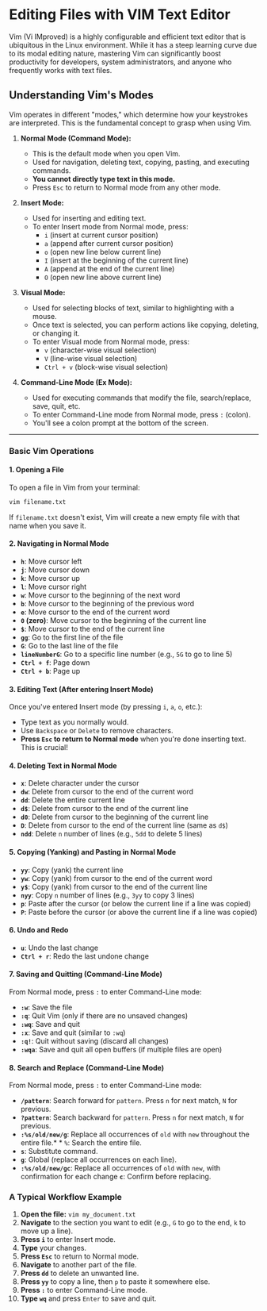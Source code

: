 # Editing Files with VIM Text Editor

Vim (Vi IMproved) is a highly configurable and efficient text editor that is ubiquitous in the Linux environment. While it has a steep learning curve due to its modal editing nature, mastering Vim can significantly boost productivity for developers, system administrators, and anyone who frequently works with text files.

## Understanding Vim's Modes

Vim operates in different "modes," which determine how your keystrokes are interpreted. This is the fundamental concept to grasp when using Vim.

1.  **Normal Mode (Command Mode):**
    * This is the default mode when you open Vim.
    * Used for navigation, deleting text, copying, pasting, and executing commands.
    * **You cannot directly type text in this mode.**
    * Press `Esc` to return to Normal mode from any other mode.

2.  **Insert Mode:**
    * Used for inserting and editing text.
    * To enter Insert mode from Normal mode, press:
        * `i` (insert at current cursor position)
        * `a` (append after current cursor position)
        * `o` (open new line below current line)
        * `I` (insert at the beginning of the current line)
        * `A` (append at the end of the current line)
        * `O` (open new line above current line)

3.  **Visual Mode:**
    * Used for selecting blocks of text, similar to highlighting with a mouse.
    * Once text is selected, you can perform actions like copying, deleting, or changing it.
    * To enter Visual mode from Normal mode, press:
        * `v` (character-wise visual selection)
        * `V` (line-wise visual selection)
        * `Ctrl + v` (block-wise visual selection)

4.  **Command-Line Mode (Ex Mode):**
    * Used for executing commands that modify the file, search/replace, save, quit, etc.
    * To enter Command-Line mode from Normal mode, press `:` (colon).
    * You'll see a colon prompt at the bottom of the screen.

---

### Basic Vim Operations

#### 1. Opening a File

To open a file in Vim from your terminal:

```bash
vim filename.txt
```
If `filename.txt` doesn't exist, Vim will create a new empty file with that name when you save it.

#### 2\. Navigating in Normal Mode

*    **`h`**: Move cursor left
*    **`j`**: Move cursor down
*    **`k`**: Move cursor up
*    **`l`**: Move cursor right
*    **`w`**: Move cursor to the beginning of the next word
*    **`b`**: Move cursor to the beginning of the previous word
*    **`e`**: Move cursor to the end of the current word
*    **`0` (zero)**: Move cursor to the beginning of the current line
*    **`$`**: Move cursor to the end of the current line
*    **`gg`**: Go to the first line of the file
*    **`G`**: Go to the last line of the file
*    **`lineNumberG`**: Go to a specific line number (e.g., `5G` to go to line 5)
*    **`Ctrl + f`**: Page down
*    **`Ctrl + b`**: Page up

#### 3\. Editing Text (After entering Insert Mode)

Once you've entered Insert mode (by pressing `i`, `a`, `o`, etc.):

*    Type text as you normally would.
*    Use `Backspace` or `Delete` to remove characters.
*    **Press `Esc` to return to Normal mode** when you're done inserting text. This is crucial!

#### 4\. Deleting Text in Normal Mode

*    **`x`**: Delete character under the cursor
*    **`dw`**: Delete from cursor to the end of the current word
*    **`dd`**: Delete the entire current line
*    **`d$`**: Delete from cursor to the end of the current line
*    **`d0`**: Delete from cursor to the beginning of the current line
*    **`D`**: Delete from cursor to the end of the current line (same as `d$`)
*    **`ndd`**: Delete `n` number of lines (e.g., `5dd` to delete 5 lines)

#### 5\. Copying (Yanking) and Pasting in Normal Mode

*    **`yy`**: Copy (yank) the current line
*    **`yw`**: Copy (yank) from cursor to the end of the current word
*    **`y$`**: Copy (yank) from cursor to the end of the current line
*    **`nyy`**: Copy `n` number of lines (e.g., `3yy` to copy 3 lines)
*    **`p`**: Paste after the cursor (or below the current line if a line was copied)
*    **`P`**: Paste before the cursor (or above the current line if a line was copied)

#### 6\. Undo and Redo

*    **`u`**: Undo the last change
*    **`Ctrl + r`**: Redo the last undone change

#### 7\. Saving and Quitting (Command-Line Mode)

From Normal mode, press `:` to enter Command-Line mode:

*    **`:w`**: Save the file
*    **`:q`**: Quit Vim (only if there are no unsaved changes)
*    **`:wq`**: Save and quit
*    **`:x`**: Save and quit (similar to `:wq`)
*    **`:q!`**: Quit without saving (discard all changes)
*    **`:wqa`**: Save and quit all open buffers (if multiple files are open)

#### 8\. Search and Replace (Command-Line Mode)

From Normal mode, press `:` to enter Command-Line mode:

*    **`/pattern`**: Search forward for `pattern`. Press `n` for next match, `N` for previous.
*    **`?pattern`**: Search backward for `pattern`. Press `n` for next match, `N` for previous.
*    **`:%s/old/new/g`**: Replace all occurrences of `old` with `new` throughout the entire file.* *   `%`: Search the entire file.
*    **`s`**: Substitute command.
*    **`g`**: Global (replace all occurrences on each line).
*    **`:%s/old/new/gc`**: Replace all occurrences of `old` with `new`, with confirmation for each change **`c`**: Confirm before replacing.


### A Typical Workflow Example

1.   **Open the file:** `vim my_document.txt`
1.   **Navigate** to the section you want to edit (e.g., `G` to go to the end, `k` to move up a line).
1.   **Press `i`** to enter Insert mode.
1.   **Type** your changes.
1.   **Press `Esc`** to return to Normal mode.
1.   **Navigate** to another part of the file.
1.   **Press `dd`** to delete an unwanted line.
1.   **Press `yy`** to copy a line, then `p` to paste it somewhere else.
1.   **Press `:`** to enter Command-Line mode.
1.   **Type `wq`** and press `Enter` to save and quit.